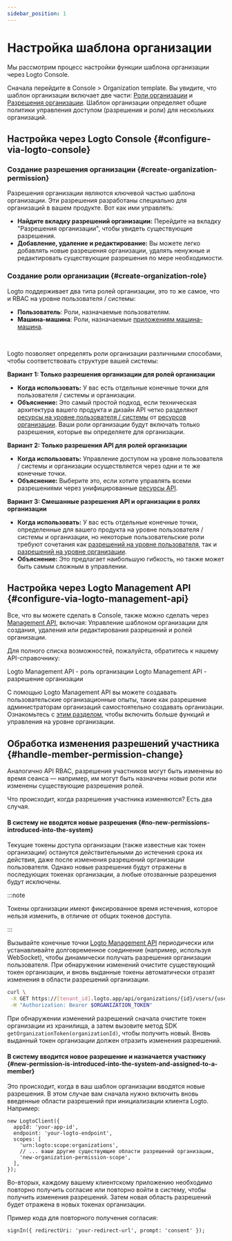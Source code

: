 ```yaml
---
sidebar_position: 1
---
```


# Настройка шаблона организации

Мы рассмотрим процесс настройки функции шаблона организации через Logto Console.

Сначала перейдите в <CloudLink to="/organization-template">Console > Organization template</CloudLink>. Вы увидите, что шаблон организации включает две части: [Роли организации](/authorization/organization-template#organization-role) и [Разрешения организации](/authorization/organization-template#organization-permission). Шаблон организации определяет общие политики управления доступом (разрешения и роли) для нескольких организаций.

## Настройка через Logto Console \{#configure-via-logto-console}

### Создание разрешения организации \{#create-organization-permission}

Разрешения организации являются ключевой частью шаблона организации. Эти разрешения разработаны специально для организаций в вашем продукте. Вот как ими управлять:

- **Найдите вкладку разрешений организации:** Перейдите на вкладку "Разрешения организации", чтобы увидеть существующие разрешения.
- **Добавление, удаление и редактирование:** Вы можете легко добавлять новые разрешения организации, удалять ненужные и редактировать существующие разрешения по мере необходимости.

### Создание роли организации \{#create-organization-role}

Logto поддерживает два типа ролей организации, это то же самое, что и RBAC на уровне пользователя / системы:

- **Пользователь**: Роли, назначаемые пользователям.
- **Машина-машина**: Роли, назначаемые [приложениям машина-машина](/quick-starts/m2m).

<br />

Logto позволяет определять роли организации различными способами, чтобы соответствовать структуре вашей системы:

**Вариант 1: Только разрешения организации для ролей организации**

- **Когда использовать:** У вас есть отдельные конечные точки для пользователя / системы и организации.
- **Объяснение:** Это самый простой подход, если техническая архитектура вашего продукта и дизайн API четко разделяют [ресурсы на уровне пользователя / системы](/authorization/role-based-access-control#permissionsscopes) от [ресурсов организации](/authorization/organization-template#organization-permission). Ваши роли организации будут включать только разрешения, которые вы определяете для организации.

**Вариант 2: Только разрешения API для ролей организации**

- **Когда использовать:** Управление доступом на уровне пользователя / системы и организации осуществляется через одни и те же конечные точки.
- **Объяснение:** Выберите это, если хотите управлять всеми разрешениями через унифицированные [ресурсы API](/authorization/api-resources).

**Вариант 3: Смешанные разрешения API и организации в ролях организации**

- **Когда использовать:** У вас есть отдельные конечные точки, определенные для вашего продукта на уровне пользователя / системы и организации, но некоторые пользовательские роли требуют сочетания как [разрешений на уровне пользователя](/authorization/role-based-access-control#permissionsscopes), так и [разрешений на уровне организации](/authorization/organization-template#organization-permission).
- **Объяснение:** Это предлагает наибольшую гибкость, но также может быть самым сложным в управлении.

## Настройка через Logto Management API \{#configure-via-logto-management-api}

Все, что вы можете сделать в Console, также можно сделать через [Management API](/integrate-logto/interact-with-management-api), включая: Управление шаблоном организации для создания, удаления или редактирования разрешений и ролей организации.

Для полного списка возможностей, пожалуйста, обратитесь к нашему API-справочнику:

<Url href="https://openapi.logto.io/operation/operation-updateorganizationrole">
  Logto Management API - роль организации
</Url>

<Url href="https://openapi.logto.io/operation/operation-listorganizationscopes">
  Logto Management API - разрешение организации
</Url>

С помощью Logto Management API вы можете создавать пользовательские организационные опыты, такие как разрешение администраторам организаций самостоятельно создавать организации. Ознакомьтесь с [этим разделом](/end-user-flows/organization-experience/), чтобы включить больше функций и управления на уровне организации.

## Обработка изменения разрешений участника \{#handle-member-permission-change}

Аналогично API RBAC, разрешения участников могут быть изменены во время сеанса — например, им могут быть назначены новые роли или изменены существующие разрешения ролей.

Что происходит, когда разрешения участника изменяются? Есть два случая.

#### В систему не вводятся новые разрешения \{#no-new-permissions-introduced-into-the-system}

Текущие токены доступа организации (также известные как токен организации) останутся действительными до истечения срока их действия, даже после изменения разрешений организации пользователя. Однако новые разрешения будут отражены в последующих токенах организации, а любые отозванные разрешения будут исключены.

:::note

Токены организации имеют фиксированное время истечения, которое нельзя изменить, в отличие от общих токенов доступа.

:::

Вызывайте конечные точки [Logto Management API](/integrate-logto/interact-with-management-api/) периодически или устанавливайте долговременное соединение (например, используя WebSocket), чтобы динамически получать разрешения организации пользователя. При обнаружении изменений очистите существующий токен организации, и вновь выданные токены автоматически отразят изменения в области разрешений организации.

```bash
curl \
 -X GET https://[tenant_id].logto.app/api/organizations/{id}/users/{userId}/scopes \
 -H "Authorization: Bearer $ORGANIZATION_TOKEN"
```

При обнаружении изменений разрешений сначала очистите токен организации из хранилища, а затем вызовите метод SDK `getOrganizationToken(organizationId)`, чтобы получить новый. Вновь выданный токен организации должен отразить изменения разрешений.

#### В систему вводится новое разрешение и назначается участнику \{#new-permission-is-introduced-into-the-system-and-assigned-to-a-member}

Это происходит, когда в ваш шаблон организации вводятся новые разрешения. В этом случае вам сначала нужно включить вновь введенные области разрешений при инициализации клиента Logto. Например:

```tsx
new LogtoClient({
  appId: 'your-app-id',
  endpoint: 'your-logto-endpoint',
  scopes: [
    'urn:logto:scope:organizations',
    // ... ваши другие существующие области разрешений организации,
    'new-organization-permission-scope',
  ],
});
```

Во-вторых, каждому вашему клиентскому приложению необходимо повторно получить согласие или повторно войти в систему, чтобы получить изменения разрешений. Затем новая область разрешений будет отражена в новых токенах организации.

Пример кода для повторного получения согласия:

```tsx
signIn({ redirectUri: 'your-redirect-url', prompt: 'consent' });
```
